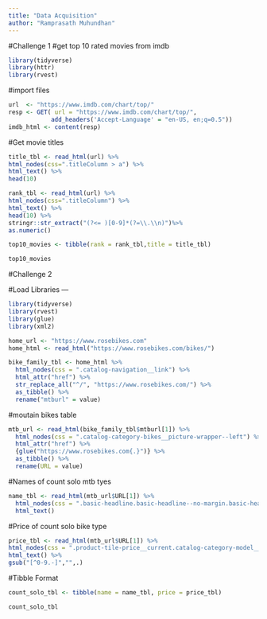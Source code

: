```yaml
---
title: "Data Acquisition"
author: "Ramprasath Muhundhan"
---
```

#Challenge 1
#get top 10 rated movies from imdb
```r
library(tidyverse)
library(httr)
library(rvest)
```

#import files
```r
url  <- "https://www.imdb.com/chart/top/"
resp <- GET( url = "https://www.imdb.com/chart/top/",  
            add_headers('Accept-Language' = "en-US, en;q=0.5"))
imdb_html <- content(resp)
```

#Get movie titles
```r
title_tbl <- read_html(url) %>% 
html_nodes(css=".titleColumn > a") %>%
html_text() %>%
head(10)
```

```r
rank_tbl <- read_html(url) %>%
html_nodes(css=".titleColumn") %>%
html_text() %>%
head(10) %>%
stringr::str_extract("(?<= )[0-9]*(?=\\.\\n)")%>% 
as.numeric()
```

```r
top10_movies <- tibble(rank = rank_tbl,title = title_tbl)
```

```r
top10_movies
```

#Challenge 2


#Load Libraries ---
```r
library(tidyverse)
library(rvest)
library(glue)
library(xml2)
```

```r
home_url <- "https://www.rosebikes.com"
home_html <- read_html("https://www.rosebikes.com/bikes/")
```

```r
bike_family_tbl <- home_html %>%
  html_nodes(css = ".catalog-navigation__link") %>%
  html_attr("href") %>%
  str_replace_all("^/", "https://www.rosebikes.com/") %>%
  as_tibble() %>%
  rename("mtburl" = value)
```

#moutain bikes table
```r
mtb_url <- read_html(bike_family_tbl$mtburl[1]) %>%
  html_nodes(css = ".catalog-category-bikes__picture-wrapper--left") %>%
  html_attr("href") %>%
  {glue("https://www.rosebikes.com{.}")} %>%
  as_tibble() %>%
  rename(URL = value)
```


#Names of count solo mtb tyes
```r
name_tbl <- read_html(mtb_url$URL[1]) %>%
  html_nodes(css = ".basic-headline.basic-headline--no-margin.basic-headline--small.basic-headline--left .basic-headline__title") %>%
  html_text() 
```


#Price of count solo bike type  
```r
price_tbl <- read_html(mtb_url$URL[1]) %>%
html_nodes(css = ".product-tile-price__current.catalog-category-model__price-current .product-tile-price__current-value.catalog-category-model__price-current-value") %>%
html_text() %>%
gsub("[^0-9.-]","",.)
```

#Tibble Format
```r
count_solo_tbl <- tibble(name = name_tbl, price = price_tbl)
```

```r
count_solo_tbl
```